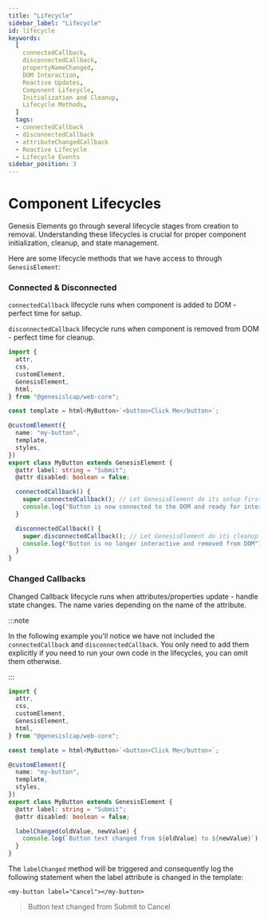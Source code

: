 ```yaml
---
title: "Lifecycle"
sidebar_label: "Lifecycle"
id: lifecycle
keywords:
  [
    connectedCallback,
    disconnectedCallback,
    propertyNameChanged,
    DOM Interaction,
    Reactive Updates,
    Component Lifecycle,
    Initialization and Cleanup,
    Lifecycle Methods,
  ]
  tags:
  - connectedCallback
  - disconnectedCallback
  - attributeChangedCallback
  - Reactive Lifecycle
  - Lifecycle Events
sidebar_position: 3
---
```


# Component Lifecycles

Genesis Elements go through several lifecycle stages from creation to removal. Understanding these lifecycles is crucial for proper component initialization, cleanup, and state management.

Here are some lifecycle methods that we have access to through `GenesisElement`:

### Connected & Disconnected

`connectedCallback` lifecycle runs when component is added to DOM - perfect time for setup.

`disconnectedCallback` lifecycle runs when component is removed from DOM - perfect time for cleanup.

```typescript
import {
  attr,
  css,
  customElement,
  GenesisElement,
  html,
} from "@genesislcap/web-core";

const template = html<MyButton>`<button>Click Me</button>`;

@customElement({
  name: "my-button",
  template,
  styles,
})
export class MyButton extends GenesisElement {
  @attr label: string = "Submit";
  @attr disabled: boolean = false;

  connectedCallback() {
    super.connectedCallback(); // Let GenesisElement do its setup first
    console.log("Button is now connected to the DOM and ready for interaction");
  }

  disconnectedCallback() {
    super.disconnectedCallback(); // Let GenesisElement do its cleanup first
    console.log("Button is no longer interactive and removed from DOM");
  }
}
```

### Changed Callbacks

Changed Callback lifecycle runs when attributes/properties update - handle state changes. The name varies depending on the name of the attribute.

:::note

In the following example you'll notice we have not included the `connectedCallback` and `disconnectedCallback`. You only need to add them explicitly if you need to run your own code in the lifecycles, you can omit them otherwise.

:::

```typescript
import {
  attr,
  css,
  customElement,
  GenesisElement,
  html,
} from "@genesislcap/web-core";

const template = html<MyButton>`<button>Click Me</button>`;

@customElement({
  name: "my-button",
  template,
  styles,
})
export class MyButton extends GenesisElement {
  @attr label: string = "Submit";
  @attr disabled: boolean = false;

  labelChanged(oldValue, newValue) {
    console.log(`Button text changed from ${oldValue} to ${newValue}`);
  }
}
```

The `labelChanged` method will be triggered and consequently log the following statement when the label attribute is changed in the template:

`<my-button label="Cancel"></my-button>`

> Button text changed from Submit to Cancel
